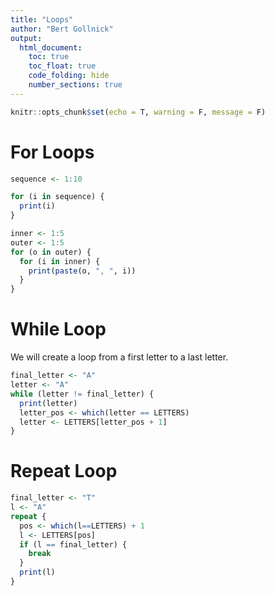 ```yaml
---
title: "Loops"
author: "Bert Gollnick"
output: 
  html_document:
    toc: true
    toc_float: true
    code_folding: hide
    number_sections: true
---
```


```r
knitr::opts_chunk$set(echo = T, warning = F, message = F)
```

# For Loops

```r
sequence <- 1:10

for (i in sequence) {
  print(i)
}
```

```r
inner <- 1:5
outer <- 1:5
for (o in outer) {
  for (i in inner) {
    print(paste(o, ", ", i))
  }
}
```

# While Loop

We will create a loop from a first letter to a last letter.

```r
final_letter <- "A"
letter <- "A"
while (letter != final_letter) {
  print(letter)
  letter_pos <- which(letter == LETTERS)
  letter <- LETTERS[letter_pos + 1]
}
```

# Repeat Loop



```r
final_letter <- "T"
l <- "A"
repeat {
  pos <- which(l==LETTERS) + 1
  l <- LETTERS[pos]
  if (l == final_letter) {
    break
  }
  print(l)
}
```

